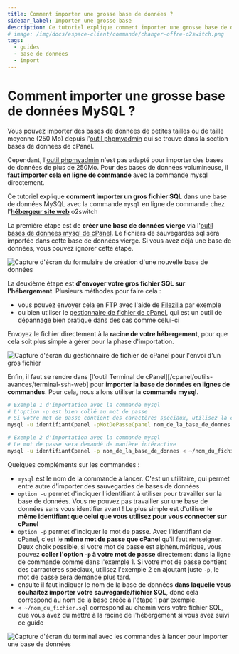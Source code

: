 ```yaml
---
title: Comment importer une grosse base de données ?
sidebar_label: Importer une grosse base
description: Ce tutoriel explique comment importer une grosse base de données mysql sur un hébergement o2switch, en ligne de commande SSH
# image: /img/docs/espace-client/commande/changer-offre-o2switch.png
tags:
  - guides
  - base de données
  - import
---
```


# Comment importer une grosse base de données MySQL ?
Vous pouvez importer des bases de données de petites tailles ou de taille moyenne (250 Mo) depuis
l'[outil phpmyadmin](/cpanel/bases-de-donnees/phpmyadmin) qui se trouve dans la section bases de données de cPanel. 

Cependant, l'[outil phpmyadmin](/cpanel/bases-de-donnees/phpmyadmin) n'est pas adapté pour importer des bases de données
de plus de 250Mo. Pour des bases de données volumineuse, il **faut importer cela en ligne de commande** avec la commande
mysql directement.  

Ce tutoriel explique **comment importer un gros fichier SQL** dans une base de données MySQL avec la commande `mysql`
en ligne de commande chez l'**[hébergeur site web](https://www.o2switch.fr/hebergement-illimite/)** o2switch

La première étape est de **créer une base de données vierge** via l'[outil bases de données mysql de
cPanel](/cpanel/bases-de-donnees/mysql). Le fichiers de sauvegardes sql sera importée dans cette base de données vierge.
Si vous avez déjà une base de données, vous pouvez ignorer cette étape. 

<Image
    src="/img/docs/guides/base-de-donnees/o2switch-creer-bases-donnees.png"
    title="Création d'une nouvelle base de données"
    caption="Création d'une nouvelle base de données dans laquelle sera importée la sauvegarde/fichier sql"
    alt="Capture d'écran du formulaire de création d'une nouvelle base de données"
/>

La deuxième étape est **d'envoyer votre gros fichier SQL sur l'hébergement**. Plusieurs méthodes pour faire cela : 
  * vous pouvez envoyer cela en FTP avec l'aide de [Filezilla](/guides/configuration-logiciel/configuration-ftp) par
    exemple
  * ou bien utiliser le [gestionnaire de fichier de cPanel](/cpanel/fichiers/gestionnaire-fichiers-web), qui est un
    outil de dépannage bien pratique dans des cas comme celui-ci

Envoyez le fichier directement à la **racine de votre hébergement**, pour que cela soit plus simple à gérer pour la
phase d'importation. 

<Image
    src="/img/docs/guides/base-de-donnees/import-grosse-base-donnees-1.png"
    title="Envoi du gros fichier SQL à importer avec l'outil Gestionnaire de Fichiers"
    caption="Envoi du fichier SQL avec l'outil Gestionnaire de Fichiers de cPanel"
    alt="Capture d'écran du gestionnaire de fichier de cPanel pour l'envoi d'un gros fichier"
/>

Enfin, il faut se rendre dans [l'outil Terminal de cPanel][/cpanel/outils-avances/terminal-ssh-web] pour **importer la
base de données en lignes de commandes**. Pour cela, nous allons utiliser la **commande mysql**. 

```bash
# Exemple 1 d'importation avec la commande mysql
# L'option -p est bien collé au mot de passe
# Si votre mot de passe contient des caractères spéciaux, utilisez la commande 2
mysql -u identifiantCpanel -pMotDePasseCpanel nom_de_la_base_de_donnes < ~/nom_du_fichier.sql

# Exemple 2 d'importation avec la commande mysql
# Le mot de passe sera demandé de manière intéractive
mysql -u identifiantCpanel -p nom_de_la_base_de_donnes < ~/nom_du_fichier.sql
```

Quelques compléments sur les commandes : 
  * `mysql` est le nom de la commande à lancer. C'est un utilitaire, qui permet entre autre d'importer des sauvegardes
    de bases de données
  * `option -u` permet d'indiquer l'identifiant à utiliser pour travailler sur la base de données. Vous ne pouvez pas
    travailler sur une base de données sans vous identifier avant ! Le plus simple est d'utiliser le **même identifiant
    que celui que vous utilisez pour vous connecter sur cPanel**
  * `option -p` permet d'indiquer le mot de passe. Avec l'identifiant de cPanel, c'est le **même mot de passe que
    cPanel** qu'il faut renseigner. Deux choix possible, si votre mot de passe est alphénumérique, vous pouvez **coller
    l'option `-p` à votre mot de passe** directement dans la ligne de commande comme dans l'exemple 1. Si votre mot de
    passe contient des carractères spéciaux, utilisez l'exemple 2 en ajoutant juste `-p`, le mot de passe sera demandé
    plus tard.
  * ensuite il faut indiquer  le nom de la base de données **dans laquelle vous souhaitez importer votre
    sauvegarde/fichier SQL**, donc cela correspond au nom de la base créée à l'étape 1 par exemple.
  * `< ~/nom_du_fichier.sql` correspond au chemin vers votre fichier SQL, que vous avez du mettre à la racine de
    l'hébergement si vous avez suivi ce guide

<Image
    src="/img/docs/guides/base-de-donnees/o2switch-importer-grosse-base-mysql.png"
    title="Import d'une base de données volumineuse avec l'outil Terminal de cPanel"
    caption="Import de la grosse base de données avec l'outil Terminal et la commande mysql"
    alt="Capture d'écran du terminal avec les commandes à lancer pour importer une base de données"
/>
